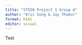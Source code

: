 ```yaml
---
title: "ST558 Project 1 Group A"
author: "Eric Song & Jay Thakur"
format: html
editor: visual
---
```


Test
